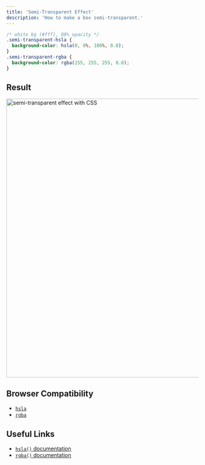 ```yaml
---
title: 'Semi-Transparent Effect'
description: 'How to make a box semi-transparent.'
---
```


```css
/* white bg (#fff), 80% opacity */
.semi-transparent-hsla {
  background-color: hsla(0, 0%, 100%, 0.8);
}
.semi-transparent-rgba {
  background-color: rgba(255, 255, 255, 0.8);
}
```

## Result

<Image
  src="/static/images/semi-transparent-effect/semi-transparent-box.png"
  width="731"
  height={251.36}
  alt="semi-transparent effect with CSS"
  className="border border-grey-150 rounded-md"
/>

## Browser Compatibility

- [`hsla`](https://caniuse.com/?search=hsla)
- [`rgba`](https://caniuse.com/?search=rgba)

## Useful Links

- [`hsla()` documentation](https://developer.mozilla.org/en-US/docs/Web/CSS/color_value/hsla)
- [`rgba()` documentation](https://developer.mozilla.org/en-US/docs/Web/CSS/color_value/rgba)
